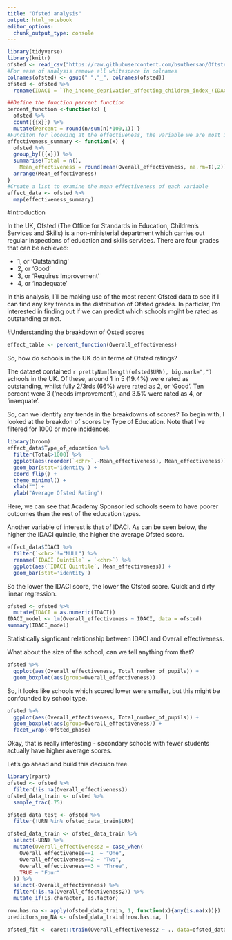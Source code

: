 ```yaml
---
title: "Ofsted analysis"
output: html_notebook
editor_options: 
  chunk_output_type: console
---
```


```r
library(tidyverse)
library(knitr)
ofsted <- read_csv("https://raw.githubusercontent.com/bsuthersan/Oftsted-Analysis/master/Management_information_-_state-funded_schools_-_latest_inspections_at_31_Dec_2019.csv")
#For ease of analysis remove all whitespace in colnames
colnames(ofsted) <- gsub(" ","_", colnames(ofsted))
ofsted <- ofsted %>%
  rename(IDACI = `The_income_deprivation_affecting_children_index_(IDACI)_quintile`)
```


```r
##Define the function percent function
percent_function <-function(x) {
  ofsted %>%
  count({{x}}) %>%
  mutate(Percent = round(n/sum(n)*100,1)) }
#Funciton for loooking at the effectiveness, the variable we are most interested in
effectiveness_summary <- function(x) {
  ofsted %>%
  group_by({{x}}) %>%
  summarise(Total = n(),
    Mean_effectiveness = round(mean(Overall_effectiveness, na.rm=T),2)) %>%
  arrange(Mean_effectiveness)
}
#Create a list to examine the mean effectiveness of each variable
effect_data <- ofsted %>%
  map(effectiveness_summary)
```

#Introduction

In the UK, Ofsted (The Office for Standards in Education, Children's Services and Skills) is a non-ministerial department which carries out regular inspections of education and skills services. There are four grades that can be achieved:

- 1, or 'Outstanding'
- 2, or 'Good'
- 3, or 'Requires Improvement'
- 4, or 'Inadequate'

In this analysis, I'll be making use of the most recent Ofsted data to see if I can find any key trends in the distribution of Ofsted grades. In particlar, I'm interested in finding out if we can predict which schools mgiht be rated as outstanding or not.

#Understanding the breakdown of Osted scores

```r
effect_table <- percent_function(Overall_effectiveness)
```

So, how do schools in the UK do in terms of Ofsted ratings?

The dataset contained `r prettyNum(length(ofsted$URN), big.mark=",")` schools in the UK. Of these, around 1 in 5 (19.4%) were rated as outstanding, whilst fully 2/3rds (66%) were rated as 2, or 'Good'. Ten percent were 3 ('needs improvement'), and 3.5% were rated as 4, or 'inaequate'.

So, can we identify any trends in the breakdowns of scores? To begin with, I looked at the breakdon of scores by Type of Education. Note that I've filtered for 1000 or more incidences.

```r
library(broom)
effect_data$Type_of_education %>%
  filter(Total>1000) %>%
  ggplot(aes(reorder(`<chr>`,-Mean_effectiveness), Mean_effectiveness)) +
  geom_bar(stat='identity') +
  coord_flip() +
  theme_minimal() +
  xlab("") +
  ylab("Average Ofsted Rating")
```

Here, we can see that Academy Sponsor led schools seem to have poorer outcomes than the rest of the education types.

Another variable of interest is that of IDACI. As can be seen below, the higher the IDACI quintile, the higher the average Ofsted score.

```r
effect_data$IDACI %>%
  filter(`<chr>`!="NULL") %>% 
  rename(`IDACI Quintile` = `<chr>`) %>%
  ggplot(aes(`IDACI Quintile`, Mean_effectiveness)) +
  geom_bar(stat='identity')
```

So the lower the IDACI score, the lower the Ofsted score. Quick and dirty linear regression.

```r
ofsted <- ofsted %>%
  mutate(IDACI = as.numeric(IDACI))
IDACI_model <- lm(Overall_effectiveness ~ IDACI, data = ofsted) 
summary(IDACI_model)
```

Statistically signficant relationship between IDACI and Overall effectiveness. 

What about the size of the school, can we tell anything from that?

```r
ofsted %>%
  ggplot(aes(Overall_effectiveness, Total_number_of_pupils)) +
  geom_boxplot(aes(group=Overall_effectiveness))
```

So, it looks like schools which scored lower were smaller, but this might be confounded by school type.

```r
ofsted %>%
  ggplot(aes(Overall_effectiveness, Total_number_of_pupils)) +
  geom_boxplot(aes(group=Overall_effectiveness)) +
  facet_wrap(~Ofsted_phase)
```

Okay, that is really interesting - secondary schools with fewer students actually have higher average scores.

Let's go ahead and build this decision tree.

```r
library(rpart)
ofsted <- ofsted %>%
  filter(!is.na(Overall_effectiveness))
ofsted_data_train <- ofsted %>%
  sample_frac(.75)

ofsted_data_test <- ofsted %>%
  filter(!URN %in% ofsted_data_train$URN)

ofsted_data_train <- ofsted_data_train %>%
  select(-URN) %>%
  mutate(Overall_effectiveness2 = case_when(
    Overall_effectiveness==1  ~ "One",
    Overall_effectiveness==2 ~ "Two",
    Overall_effectiveness==3 ~ "Three",
    TRUE ~ "Four"
  )) %>%
  select(-Overall_effectiveness) %>%
  filter(!is.na(Overall_effectiveness2)) %>%
  mutate_if(is.character, as.factor)

row.has.na <- apply(ofsted_data_train, 1, function(x){any(is.na(x))})
predictors_no_NA <- ofsted_data_train[!row.has.na, ]

ofsted_fit <- caret::train(Overall_effectiveness2 ~ ., data=ofsted_data_train, method = "rf", mtry=5, ntree = 100)
```


